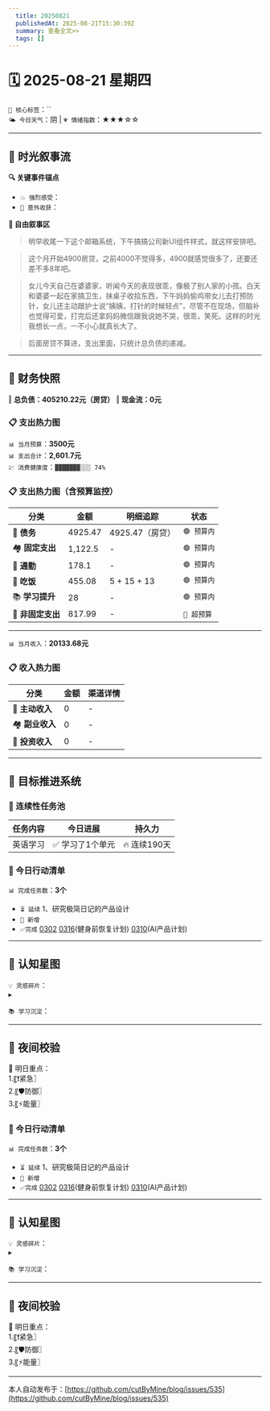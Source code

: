 ```yaml
---
  title: 20250821
  publishedAt: 2025-08-21T15:30:39Z
  summary: 查看全文>>
  tags: []
---
```


# 🗓️ 2025-08-21 星期四  
`🔑 核心标签`：``  
`🌤️ 今日天气`：阴 | `💗 情绪指数`：★★★☆☆   

---


## 🌊 **时光叙事流**
**🔍 关键事件锚点**  
- `💥 强烈感受`：             
- `🎉 意外收获`：           

**📖 自由叙事区**  
> 明早收尾一下这个邮箱系统，下午搞搞公司新UI组件样式，就这样安排吧。

> 这个月开始4900房贷，之前4000不觉得多，4900就感觉很多了，还要还差不多8年吧。

> 女儿今天自己在婆婆家，听闻今天的表现很乖，像极了别人家的小孩。白天和婆婆一起在家搞卫生，抹桌子收拾东西，下午妈妈偷鸡带女儿去打预防针，女儿还主动跟护士说“姨姨，打针的时候轻点”，尽管不在现场，但脑补也觉得可爱，打完后还拿妈妈微信跟我说她不哭，很乖，笑死。这样的时光我想长一点，一不小心就真长大了。

> 后面房贷不算进，支出里面，只统计总负债的递减。

---

## 💸 **财务快照**
‖ **总负债：405210.22元（房贷）**
‖ **现金流：0元**

### 📋 支出热力图

`📊 当月预算`：**3500元**  
`📊 支出合计`：**2,601.7元**  
`💹 消费健康度`：`▓▓▓▓▓▓▓░░░ 74%`  
### 📋 支出热力图（含预算监控）
| 分类         | 金额    | 明细追踪                  | 状态           |
|--------------|---------|---------------------------|----------------|
| 🏦 **债务**    | 4925.47   | 4925.47（房贷）   | `🟢 预算内`   |
| 🏘️ **固定支出** | 1,122.5     |  -  | `🟢 预算内`     |
| 🚌 **通勤**     | 178.1   |  -  | `🟢 预算内`     |
| 🍜 **吃饭**     | 455.08  | 5 + 15 + 13  | `🟢 预算内`   |
| 📚 **学习提升** | 28      | -     | `🟢 预算内`     |
| 🎲 **非固定支出** | 817.99   |  -  | `🔴 超预算`  |
---

`📊 当月收入`：**20133.68元**  

### 📋 收入热力图
| 分类         | 金额    | 渠道详情             |
|--------------|---------|-------------------------|
| 🏦 **主动收入**  | 0                | -        |
| 🏘️ **副业收入**  | 0                | -        |
| 🚌 **投资收入**  | 0                | -        |



---

## 🎯 **目标推进系统**

### 🔄 连续性任务池
| 任务内容                | 今日进展          | 持久力     |
|-------------------------|-------------------|------------|
| 英语学习         | ✅ 学习了1个单元 | 🔥 连续190天  |




### 📌 今日行动清单

`📊 完成任务数`：**3个**  
- `⏳ 延续` 1、研究极简日记的产品设计             
- `🚩 新增`   
- `✅完成` [0302](note://WEB9685e40ae7a6464db1196641a1ffd0ee)   [0316](note://WEBc1fcc89ec3e741538b703e8017b38c9f)(健身前恢复计划)  [0310](note://WEBfc89f9187c014fbe9fab88e2d09b4bde)(AI产品计划)


---

## 🌌 **认知星图**
`💡 灵感碎片`：  
▸ 


`📚 学习沉淀`：  
>    

---

## 🌃 夜间校验

🚀 明日重点：  
1.〖❗紧急〗  
2.〖🛡️防御〗  
3.〖⚡能量〗



### 📌 今日行动清单

`📊 完成任务数`：**3个**  
- `⏳ 延续` 1、研究极简日记的产品设计             
- `🚩 新增`   
- `✅完成` [0302](note://WEB9685e40ae7a6464db1196641a1ffd0ee)   [0316](note://WEBc1fcc89ec3e741538b703e8017b38c9f)(健身前恢复计划)  [0310](note://WEBfc89f9187c014fbe9fab88e2d09b4bde)(AI产品计划)


---

## 🌌 **认知星图**
`💡 灵感碎片`：  
▸ 


`📚 学习沉淀`：  
>    

---

## 🌃 夜间校验

🚀 明日重点：  
1.〖❗紧急〗  
2.〖🛡️防御〗  
3.〖⚡能量〗

---
本人自动发布于：[https://github.com/cutByMine/blog/issues/535](https://github.com/cutByMine/blog/issues/535)
